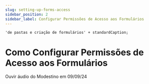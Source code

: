 ```yaml
---
slug: setting-up-forms-access
sidebar_position: 2
sidebar_label: Configurar Permissões de Acesso aos Formulários
---
```


    'de pastas e criação de formulários' + standardCaption;

# Como Configurar Permissões de Acesso aos Formulários

Ouvir áudio do Modestino em 09/09/24
